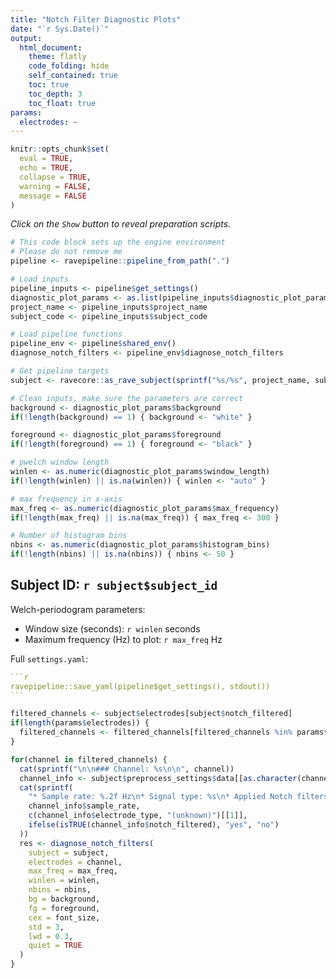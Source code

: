 ```yaml
---
title: "Notch Filter Diagnostic Plots"
date: "`r Sys.Date()`"
output: 
  html_document:
    theme: flatly
    code_folding: hide
    self_contained: true
    toc: true
    toc_depth: 3
    toc_float: true
params:
  electrodes: ~
---
```


```r
knitr::opts_chunk$set(
  eval = TRUE,
  echo = TRUE,
  collapse = TRUE,
  warning = FALSE,
  message = FALSE
)
```

*Click on the `Show` button to reveal preparation scripts.*

```r
# This code block sets up the engine environment
# Please do not remove me
pipeline <- ravepipeline::pipeline_from_path(".")

# Load inputs
pipeline_inputs <- pipeline$get_settings()
diagnostic_plot_params <- as.list(pipeline_inputs$diagnostic_plot_params)
project_name <- pipeline_inputs$project_name
subject_code <- pipeline_inputs$subject_code

# Load pipeline functions
pipeline_env <- pipeline$shared_env()
diagnose_notch_filters <- pipeline_env$diagnose_notch_filters

# Get pipeline targets
subject <- ravecore::as_rave_subject(sprintf("%s/%s", project_name, subject_code))

# Clean inputs, make sure the parameters are correct
background <- diagnostic_plot_params$background
if(!length(background) == 1) { background <- "white" }

foreground <- diagnostic_plot_params$foreground
if(!length(foreground) == 1) { foreground <- "black" }

# pwelch window length
winlen <- as.numeric(diagnostic_plot_params$window_length)
if(!length(winlen) || is.na(winlen)) { winlen <- "auto" }

# max frequency in x-axis
max_freq <- as.numeric(diagnostic_plot_params$max_frequency)
if(!length(max_freq) || is.na(max_freq)) { max_freq <- 300 }

# Number of histogram bins
nbins <- as.numeric(diagnostic_plot_params$histogram_bins)
if(!length(nbins) || is.na(nbins)) { nbins <- 50 }
```

## Subject ID: ``r subject$subject_id``



Welch-periodogram parameters:

* Window size (seconds): `r winlen` seconds
* Maximum frequency (Hz) to plot: `r max_freq` Hz

Full `settings.yaml`:

````yml
```r
ravepipeline::save_yaml(pipeline$get_settings(), stdout())
```
````

```r
filtered_channels <- subject$electrodes[subject$notch_filtered]
if(length(params$electrodes)) {
  filtered_channels <- filtered_channels[filtered_channels %in% params$electrodes]
}

for(channel in filtered_channels) {
  cat(sprintf("\n\n### Channel: %s\n\n", channel))
  channel_info <- subject$preprocess_settings$data[[as.character(channel)]]
  cat(sprintf(
    "* Sample rate: %.2f Hz\n* Signal type: %s\n* Applied Notch filters: %s\n\n",
    channel_info$sample_rate,
    c(channel_info$electrode_type, "(unknown)")[[1]],
    ifelse(isTRUE(channel_info$notch_filtered), "yes", "no")
  ))
  res <- diagnose_notch_filters(
    subject = subject,
    electrodes = channel,
    max_freq = max_freq,
    winlen = winlen,
    nbins = nbins,
    bg = background,
    fg = foreground,
    cex = font_size,
    std = 3,
    lwd = 0.3,
    quiet = TRUE
  )
}
```
